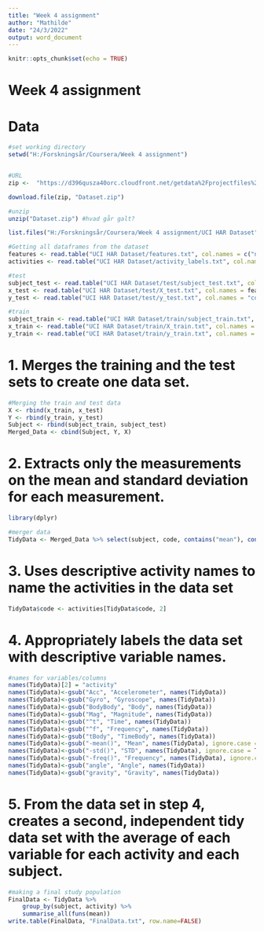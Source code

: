 ---
title: "Week 4 assignment"
author: "Mathilde"
date: "24/3/2022"
output: word_document
---

```{r setup, include=FALSE}
knitr::opts_chunk$set(echo = TRUE)
```

# Week 4 assignment

# Data
```{r}
#set working directory
setwd("H:/Forskningsår/Coursera/Week 4 assignment")


#URL
zip <-  "https://d396qusza40orc.cloudfront.net/getdata%2Fprojectfiles%2FUCI%20HAR%20Dataset.zip"

download.file(zip, "Dataset.zip")

#unzip
unzip("Dataset.zip") #hvad går galt?

list.files("H:/Forskningsår/Coursera/Week 4 assignment/UCI HAR Dataset")

#Getting all dataframes from the dataset
features <- read.table("UCI HAR Dataset/features.txt", col.names = c("n","functions"))
activities <- read.table("UCI HAR Dataset/activity_labels.txt", col.names = c("code", "activity"))

#test
subject_test <- read.table("UCI HAR Dataset/test/subject_test.txt", col.names = "subject")
x_test <- read.table("UCI HAR Dataset/test/X_test.txt", col.names = features$functions)
y_test <- read.table("UCI HAR Dataset/test/y_test.txt", col.names = "code")

#train
subject_train <- read.table("UCI HAR Dataset/train/subject_train.txt", col.names = "subject")
x_train <- read.table("UCI HAR Dataset/train/X_train.txt", col.names = features$functions)
y_train <- read.table("UCI HAR Dataset/train/y_train.txt", col.names = "code")


```

# 1. Merges the training and the test sets to create one data set.

```{r}

#Merging the train and test data
X <- rbind(x_train, x_test)
Y <- rbind(y_train, y_test)
Subject <- rbind(subject_train, subject_test)
Merged_Data <- cbind(Subject, Y, X)

```


# 2. Extracts only the measurements on the mean and standard deviation for each measurement. 

```{r}
library(dplyr)

#merger data
TidyData <- Merged_Data %>% select(subject, code, contains("mean"), contains("std"))

```


# 3. Uses descriptive activity names to name the activities in the data set

```{r}

TidyData$code <- activities[TidyData$code, 2]

```


# 4. Appropriately labels the data set with descriptive variable names. 

```{r}
#names for variables/columns
names(TidyData)[2] = "activity"
names(TidyData)<-gsub("Acc", "Accelerometer", names(TidyData))
names(TidyData)<-gsub("Gyro", "Gyroscope", names(TidyData))
names(TidyData)<-gsub("BodyBody", "Body", names(TidyData))
names(TidyData)<-gsub("Mag", "Magnitude", names(TidyData))
names(TidyData)<-gsub("^t", "Time", names(TidyData))
names(TidyData)<-gsub("^f", "Frequency", names(TidyData))
names(TidyData)<-gsub("tBody", "TimeBody", names(TidyData))
names(TidyData)<-gsub("-mean()", "Mean", names(TidyData), ignore.case = TRUE)
names(TidyData)<-gsub("-std()", "STD", names(TidyData), ignore.case = TRUE)
names(TidyData)<-gsub("-freq()", "Frequency", names(TidyData), ignore.case = TRUE)
names(TidyData)<-gsub("angle", "Angle", names(TidyData))
names(TidyData)<-gsub("gravity", "Gravity", names(TidyData))

```


# 5. From the data set in step 4, creates a second, independent tidy data set with the average of each variable for each activity and each subject.

```{r}
#making a final study population
FinalData <- TidyData %>%
    group_by(subject, activity) %>%
    summarise_all(funs(mean))
write.table(FinalData, "FinalData.txt", row.name=FALSE)


```

